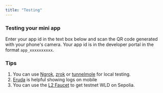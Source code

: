 ```yaml
---
title: "Testing"
---
```


### Testing your mini app

Enter your app id in the text box below and scan the QR code generated with your phone's camera.
Your app id is in the developer portal in the format `app_xxxxxxxxxx`.

### Tips

1. You can use [Ngrok](https://ngrok.com/), [zrok](https://zrok.io/) or [tunnelmole](https://tunnelmole.com/) for local testing.
2. [Eruda](https://github.com/liriliri/eruda) is helpful showing logs on mobile
3. You can use the [L2 Faucet](https://www.l2faucet.com/world) to get testnet WLD on Sepolia.